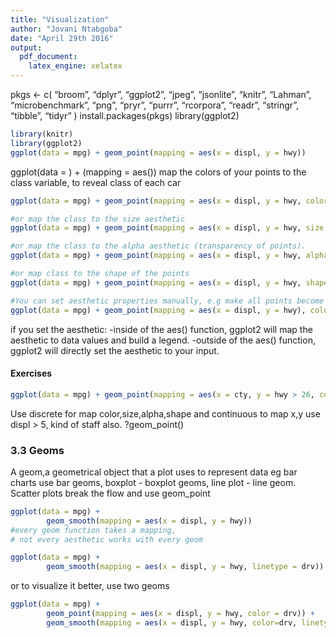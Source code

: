 ```yaml
---
title: "Visualization"
author: "Jovani Ntabgoba"
date: "April 29th 2016"
output: 
  pdf_document: 
    latex_engine: xelatex
---
```

pkgs <- c(
        "broom", "dplyr", "ggplot2", "jpeg", "jsonlite", 
        "knitr", "Lahman", "microbenchmark", "png", "pryr", "purrr", 
        "rcorpora", "readr", "stringr", "tibble", "tidyr"
)
install.packages(pkgs)
library(ggplot2)


```r
library(knitr)
library(ggplot2)
ggplot(data = mpg) + geom_point(mapping = aes(x = displ, y = hwy))
```
ggplot(data = <DATA>) + <GEOM_FUNCTION>(mapping = aes(<MAPPINGS>))
map the colors of your points to the class variable, to reveal class of each car
```r
ggplot(data = mpg) + geom_point(mapping = aes(x = displ, y = hwy, color = class))
```

```r
#or map the class to the size aesthetic
ggplot(data = mpg) + geom_point(mapping = aes(x = displ, y = hwy, size = class))
```

```r
#or map the class to the alpha aesthetic (transparency of points).
ggplot(data = mpg) + geom_point(mapping = aes(x = displ, y = hwy, alpha = class))
```

```r
#or map class to the shape of the points
ggplot(data = mpg) + geom_point(mapping = aes(x = displ, y = hwy, shape = class))
```





```r
#You can set aesthetic properties manually, e.g make all points become blue
ggplot(data = mpg) + geom_point(mapping = aes(x = displ, y = hwy), color = "blue")
```

if you set the aesthetic:
-inside of the aes() function, ggplot2 will map the aesthetic to data values and build a legend.
-outside of the aes() function, ggplot2 will directly set the aesthetic to your input.

#### Exercises
```r
ggplot(data = mpg) + geom_point(mapping = aes(x = cty, y = hwy > 26, color = class))
```
Use discrete for map color,size,alpha,shape and continuous to map x,y
use displ > 5, kind of staff also.
?geom_point()

### 3.3 Geoms
A geom,a geometrical object that a plot uses to represent data
eg bar charts use bar geoms, boxplot - boxplot geoms, line plot - line geom.
Scatter plots break the flow and use geom_point
```r
ggplot(data = mpg) +
        geom_smooth(mapping = aes(x = displ, y = hwy))
#every geom function takes a mapping, 
# not every aesthetic works with every geom
```

```r
ggplot(data = mpg) + 
        geom_smooth(mapping = aes(x = displ, y = hwy, linetype = drv))
```
or to visualize it better, use two geoms
```r
ggplot(data = mpg) +
        geom_point(mapping = aes(x = displ, y = hwy, color = drv)) +
        geom_smooth(mapping = aes(x = displ, y = hwy, color=drv, linetype = drv))
```







